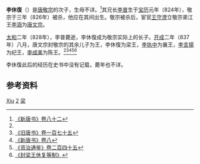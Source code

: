 '''李休復'''（{{bd|820年代||？|catIdx=L李}}）是[[唐敬宗|唐敬宗]]的次子，生母不详。<ref name=NBT82>[[:s:新唐书/卷82|《新唐书》卷八十二]]</ref>其兄长[[李普_(唐朝)|李普]]生于[[宝历_(唐朝)|宝历]]元年（824年），敬宗于三年（826年）被杀，他应在其间出生。敬宗被杀后，宦官[[王守澄|王守澄]]立敬宗弟江王[[唐文宗|李涵]]为[[唐文宗|唐文宗]]。

[[太和_(唐朝)|太和]]二年（828年），李普薨逝，李休復成为敬宗实际上的长子。[[开成|开成]]二年（837年）八月，唐文宗封敬宗的其余儿子为王，李休復为梁王，[[李執中_(唐朝)|李执中]]为襄王，[[李言揚|李言揚]]为纪王，[[李成美|李成美]]为陈王。<ref name=NBT82/><ref>[[:s:旧唐书/卷175|《旧唐书》卷一百七十五]]</ref><ref>[[:s:新唐书/卷8|《新唐书》卷八]]</ref><ref>[[:s:资治通鉴/卷245|《资治通鉴》卷二百四十五]]</ref><ref>[[:s:封梁王休复等制|《封梁王休复等制》]]</ref>

李休復此后的经历在史书中没有记载，薨年也不详。

== 参考资料 ==
{{Reflist}}

{{Authority control}}
{{DEFAULTSORT:Li李}}
[[Category:李姓|Xiu]]
[[Category:唐敬宗皇子|2]]
[[Category:唐朝宗室国王|梁]]